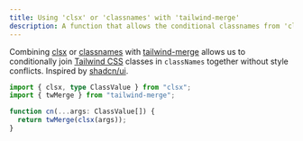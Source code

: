 ```yaml
---
title: Using 'clsx' or 'classnames' with 'tailwind-merge'
description: A function that allows the conditional classnames from 'clsx' or 'classnames' to be passed into 'tailwind-merge'
---
```


Combining [clsx](https://www.npmjs.com/package/clsx) or [classnames](https://www.npmjs.com/package/classnames) with [tailwind-merge](https://www.npmjs.com/package/tailwind-merge) allows us to conditionally join [Tailwind CSS](https://tailwindcss.com/) classes in `classNames` together without style conflicts. Inspired by [shadcn/ui](https://ui.shadcn.com/).

```typescript {4-6}
import { clsx, type ClassValue } from "clsx";
import { twMerge } from "tailwind-merge";

function cn(...args: ClassValue[]) {
  return twMerge(clsx(args));
}
```
